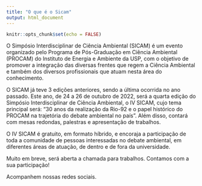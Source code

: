 ```yaml
---
title: "O que é o Sicam"
output: html_document
---
```


```r
knitr::opts_chunk$set(echo = FALSE)
```

<link rel="stylesheet" href="https://cdn.jsdelivr.net/gh/jpswalsh/academicons@1/css/academicons.min.css">


O Simpósio Interdisciplinar de Ciência Ambiental (SICAM) é um evento organizado pelo Programa de Pós-Graduação em Ciência Ambiental (PROCAM) do Instituto de Energia e Ambiente da USP, com o objetivo de  promover a integração das diversas frentes que regem a Ciência Ambiental e também dos diversos profissionais que atuam nesta área do conhecimento.

O SICAM já teve 3 edições anteriores, sendo a última ocorrida no ano passado. Este ano, de 24 a 26 de outubro de 2022, será a quarta edição do Simpósio Interdisciplinar de Ciência Ambiental, o IV SICAM, cujo tema principal será: “30 anos da realização da Rio-92 e o papel histórico do PROCAM na trajetória do debate ambiental no país”. Além disso, contará com mesas redondas, palestras e apresentação de trabalhos.

O IV SICAM é gratuito, em formato híbrido, e encoraja a participação de toda a comunidade de pessoas interessadas no debate ambiental, em diferentes áreas de atuação, de dentro e de fora da universidade.

Muito em breve, será aberta a chamada para trabalhos. Contamos com a sua participação!

Acompanhem nossas redes sociais.
